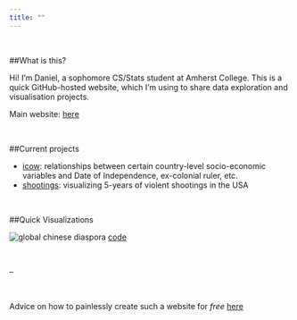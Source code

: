 ```yaml
---
title: ""
---
```


<br>

##What is this? 

Hi! I'm Daniel, a sophomore CS/Stats student at Amherst College. This is a quick GitHub-hosted website, which I'm using to share data exploration and visualisation projects.

Main website: [here](danielnjoo.com)

<br>

##Current projects

* [icow](/data_investigations/icow/icow_exploration.html): relationships between certain country-level socio-economic variables and Date of Independence, ex-colonial ruler, etc.
* [shootings](/data_investigations/massshooting/massshooting.html): visualizing 5-years of violent shootings in the USA

<br>

##Quick Visualizations

![global chinese diaspora](/data_investigations/visualizations/gcd.png)
[code](/data_investigations/visualizations/gcd.R)

<br>

--

<br>

Advice on how to painlessly create such a website for *free* [here](http://nickstrayer.me/RMarkdown_Sites_tutorial/)